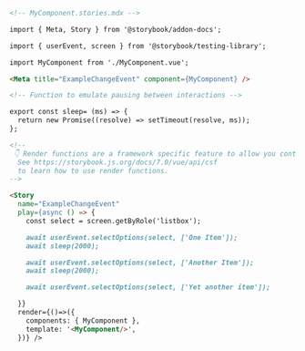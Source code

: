 ```md
<!-- MyComponent.stories.mdx -->

import { Meta, Story } from '@storybook/addon-docs';

import { userEvent, screen } from '@storybook/testing-library';

import MyComponent from './MyComponent.vue';

<Meta title="ExampleChangeEvent" component={MyComponent} />

<!-- Function to emulate pausing between interactions -->

export const sleep= (ms) => {
  return new Promise((resolve) => setTimeout(resolve, ms));
};

<!--
 👇 Render functions are a framework specific feature to allow you control on how the component renders.
  See https://storybook.js.org/docs/7.0/vue/api/csf
  to learn how to use render functions.
-->

<Story 
  name="ExampleChangeEvent"
  play={async () => {
    const select = screen.getByRole('listbox');

    await userEvent.selectOptions(select, ['One Item']);
    await sleep(2000);

    await userEvent.selectOptions(select, ['Another Item']);
    await sleep(2000);

    await userEvent.selectOptions(select, ['Yet another item']);

  }}
  render={()=>({
    components: { MyComponent },
    template: '<MyComponent/>',
  })} />
```